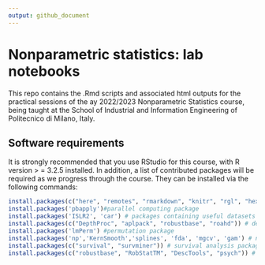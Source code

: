 ```yaml
---
output: github_document
---
```


<!-- README.md is generated from README.Rmd. Please edit that file -->

# Nonparametric statistics: lab notebooks
This repo contains the .Rmd scripts and associated html outputs for the practical sessions of the ay 2022/2023 Nonparametric Statistics course, being taught at the School of Industrial and Information Engineering of Politecnico di Milano, Italy.

## Software requirements

It is strongly recommended that you use RStudio for this course, with R
version &gt; = 3.2.5 installed. In addition, a list of contributed
packages will be required as we progress through the course. They can be
installed via the following commands:

``` r
install.packages(c("here", "remotes", "rmarkdown", "knitr", "rgl", "hexbin", "packagefinder", "dplyr", "ggplot2","broom","progress")) # general-purpose packages
install.packages('pbapply')#parallel computing package
install.packages('ISLR2', 'car') # packages containing useful datasets
install.packages(c("DepthProc", "aplpack", "robustbase", "roahd")) # depth measures packages
install.packages('lmPerm') #permutation package
install.packages('np','KernSmooth','splines', 'fda', 'mgcv', 'gam') # non parametric regression packages
install.packages(c("survival", "survminer")) # survival analysis packages
install.packages(c("robustbase", "RobStatTM", "DescTools", "psych")) # robust statistics packages
```